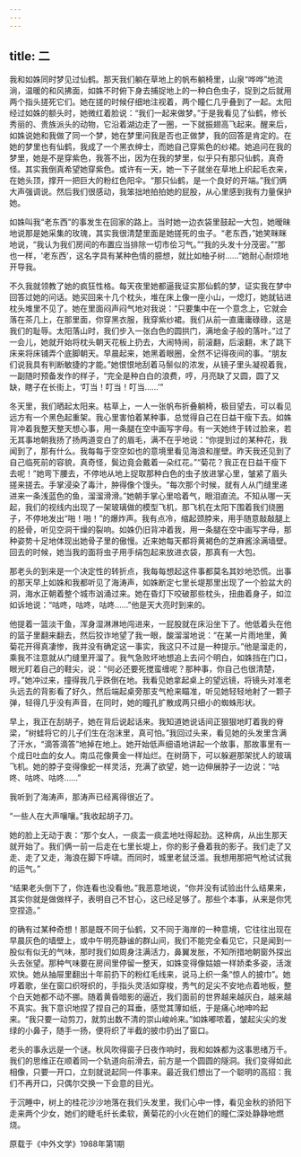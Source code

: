 ```yaml
---
---
---
```

title: 二
---




我和如姝同时梦见过仙鹤。那天我们躺在草地上的帆布躺椅里，山泉“哗哗”地流淌，温暖的和风拂面，如姝不时俯下身去捕捉地上的一种白色虫子，捉到之后就用两个指头搓死它们。她在搓的时候仔细地注视着，两个瞳仁几乎叠到了一起。太阳经过如姝的额头时，她微红着脸说：“我们一起来做梦。”于是我看见了仙鹤，修长秀丽的、贵族派头的动物，它沿着湖边走了一圈，一下就振翅高飞起来。醒来后，如姝说她和我做了同一个梦，她在梦里问我是否也正做梦，我的回答是肯定的。在她的梦里也有仙鹤，我成了一个黑衣绅士，而她自己穿紫色的纱裙。她追问在我的梦里，她是不是穿紫色，我答不出，因为在我的梦里，似乎只有那只仙鹤，真奇怪。其实我倒真希望她穿紫色。或许有一天，她一下子就坐在草地上织起毛衣来，在她头顶，撑开一把巨大的粉红色阳伞。“那只仙鹤，是一个良好的开端。”我们俩大声强调说。然后我们很感动，我笨拙地拍拍她的屁股，从心里感到我有力量保护她。

如姝叫我“老东西”的事发生在回家的路上。当时她一边衣袋里鼓起一大包，她暧昧地说那是她采集的玫瑰，其实我很清楚里面是她搓死的虫子。“老东西，”她笑眯眯地说，“我认为我们房间的布置应当排除一切市侩习气。”“我的头发十分茂密。”“那也一样，‘老东西’，这名字具有某种色情的臆想，就比如柚子树……”她耐心耐烦地开导我。

不久我就领教了她的疯狂性格。每天夜里她都逼我证实那仙鹤的梦，证实我在梦中回答过她的问话。她买回来十几个枕头，堆在床上像一座小山，一熄灯，她就钻进枕头堆里不见了。她在里面闷声闷气地对我说：“只要集中在一个意念上，它就会落在茶几上，在那里面，你穿黑衣服，我穿紫纱裙。我们从前一直庸庸碌碌，这是我们的耻辱。太阳落山时，我们步入一张白色的圆拱门，满地金子般的落叶。”过了一会儿，她就开始将枕头朝天花板上扔去，大闹特闹，前滚翻，后滚翻，末了跳下床来将床铺弄个底脚朝天。早晨起来，她黑着眼圈，全然不记得夜间的事。“朋友们说我具有判断敏捷的才能。”她恨恨地刮着马鬃似的浓发，从镜子里头凝视着我，一副随时预备发作的样子，“完全是种白白的浪费，哼，月亮缺了又圆，圆了又缺，瞎子在长街上，‘叮当！叮当！叮当……’”

冬天里，我们晒起太阳来。枯草上，一人一张帆布折叠躺椅，极目望去，可以看见远方有一个黑色起重架。我心里害怕着某种事，总觉得自己在日益干瘦下去。如姝背冲着我整天整天想心事，用一条腿在空中画写字母。有一天她终于转过脸来，若无其事地朝我扬了扬两道变白了的眉毛，满不在乎地说：“你提到过的某种花，我闻到了，那有什么。我每每于空空如也的意境里看见海浪和崖壁。昨天我还见到了自己临死前的容貌，真奇怪，鬓边竟会戴着一朵红花。”“菊花？我正在日益干瘦下去呢！”她弯下腰去，不停地从地上捉取那种白色的虫子放进掌心里，皱紧了眉头搓来搓去。手掌浸染了毒汁，肿得像个馒头。“每次那个时候，就有人从门缝里递进来一条浅蓝色的鱼，溜溜滑滑。”她朝手掌心里哈着气，眼泪直流。不知从哪一天起，我们的视线内出现了一架玻璃做的模型飞机，那飞机在太阳下围着我们绕圈子，不停地发出“啪！啪！”的爆炸声。我有点冷，缩起颈脖来，用手随意敲敲腿上的胫骨，听见空洞干燥的裂响。如姝仍旧背冲着我，用一条腿在空中画写字母，那种姿势十足地体现出她骨子里的傲慢。近来她每天都将黄褐色的芝麻酱涂满墙壁。回去的时候，她当我的面将虫子用手绢包起来放进衣袋，那真有一大包。

那老头的到来是一个决定性的转折点，我每每想起这件事都莫名其妙地恐慌。出事的那天早上如姝和我都听见了海涛声，如姝断定七里长堤那里出现了一个脸盆大的洞，海水正朝着整个城市汹涌过来。她在昏灯下咬破那些枕头，扭曲着身子，如泣如诉地说：“咕咚，咕咚，咕咚……”他是天大亮时到来的。

他提着一篮淡干鱼，浑身湿淋淋地闯进来，一屁股就在床沿坐下了。他低着头在他的篮子里翻来翻去，然后狡诈地望了我一眼，酸溜溜地说：“在某一片雨地里，黄菊花开得真凄惨，我并没有确定这一事实，我这只不过是一种提示。”他是溜走的，乘我不注意就从门缝里开溜了。我气急败坏地想追上去问个明白，如姝挡在门口，眼光盯着自己的鞋尖，说：“何必还要死搅蛮缠呢？那种事，你自己也很清楚，哼。”她冲过来，撞得我几乎跌倒在地。我看见她拿起桌上的望远镜，将镜头对准老头远去的背影看了好久，然后端起桌旁那支气枪来瞄准，听见她轻轻地射了一颗子弹，轻得几乎没有声音，在同时，她的瞳孔扩散成两只细小的蜘蛛形状。

早上，我正在刮胡子，她在背后说起话来。我知道她说话间正狠狠地盯着我的脊梁，“树蛙将它的儿子们生在泡沫里，真可怕。”我回过头来，看见她的头发里含满了汗水，“滴答滴答”地掉在地上。她开始低声细语地讲起一个故事，那故事里有一个成日吐血的女人。南瓜花像黄金一样灿烂。在树荫下，可以躲避那架扰人的玻璃飞机。她的脖子变得像蛇一样灵活，充满了欲望，她一边伸展脖子一边说：“咕咚、咕咚、咕咚……”

我听到了海涛声，那涛声已经离得很近了。

“一些人在大声嚷嚷。”我收起胡子刀。

她的脸上无动于衷：“那个女人，一痰盂一痰盂地吐得起劲。这种病，从出生那天就开始了。我们俩一前一后走在七里长堤上，你的影子叠着我的影子。我们走了又走、走了又走，海浪在脚下呼啸。而同时，城里老鼠泛滥。我想用那把气枪试试我的运气。”

“结果老头倒下了，你连看也没看他。”我恶意地说，“你并没有试验出什么结果来，其实你就是做做样子，表明自己不甘心，这已经足够了。那些个本事，从来是你凭空捏造。”

的确有过某种奇想！那是既不同于仙鹤，又不同于海岸的一种意境，它往往出现在早晨灰色的墙壁上，或中午明亮静谧的群山间，我们不能完全看见它，只是闻到一股似有似无的气味，那时我们如周身注满活力，鼻翼发胀，不知所措地朝窗外探出头去张望。那种气味要在房间里停留一整天，如姝变得像姑娘一样娇柔多姿，活泼欢快。她从抽屉里翻出十年前扔下的粉红毛线来，说马上织一条“惊人的披巾”。她哼着歌，坐在窗口织呀织的，手指头灵活如穿梭，秀气的足尖不安地点着地板，整个白天她都不动不挪。随着黄昏暗影的逼近，我们面前的世界越来越灰白，越来越不真实。我下意识地捏了捏自己的耳垂，感觉其薄如纸，于是痛心地呻吟起来。“我只要一动剪刀，就剪出数不清的崇山峻岭来。”如姝嘟哝着，皱起尖尖的发绿的小鼻子，随手一扬，便将织了半截的披巾扔出了窗口。

老头的事永远是一个谜。秋风吹得窗子日夜作响时，我和如姝都为这事思绪万千。我们的思维正在顺着同一个轨道向前滑去，前方是一个圆圆的隧洞。我们变得如此相像，只要一开口，立刻就说起同一件事来。最近我们想出了一个聪明的高招：我们不再开口，只偶尔交换一下会意的目光。

于沉睡中，树上的桂花沙沙地落在我们头发里，我们心中一悸，看见金秋的骄阳下走来两个少女，她们的睫毛纤长柔软，黄菊花的小火在她们的瞳仁深处静静地燃烧。

原载于《中外文学》1988年第1期